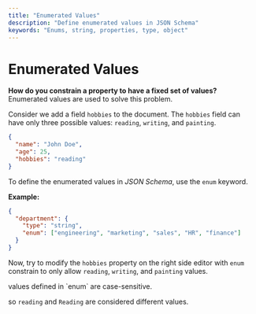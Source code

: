 ```yaml
---
title: "Enumerated Values"
description: "Define enumerated values in JSON Schema"
keywords: "Enums, string, properties, type, object"
---
```



# Enumerated Values

**How do you constrain a property to have a fixed set of values?** Enumerated values are used to solve this problem.


Consider we add a field `hobbies` to the document. The `hobbies` field can have only three possible values: `reading`, `writing`, and `painting`.


```json highlightLineStart={4}
{
  "name": "John Doe",
  "age": 25,
  "hobbies": "reading"
}
```

To define the enumerated values in _JSON Schema_, use the `enum` keyword.

**Example:**

```json 
{
  "department": {
    "type": "string",
    "enum": ["engineering", "marketing", "sales", "HR", "finance"]
  }
}
```


Now, try to modify the `hobbies` property on the right side editor with `enum` constrain to only allow `reading`, `writing`, and `painting` values.

<GoodToKnowBox>
values defined in `enum` are case-sensitive.

so `reading` and `Reading` are considered different values.
</GoodToKnowBox>